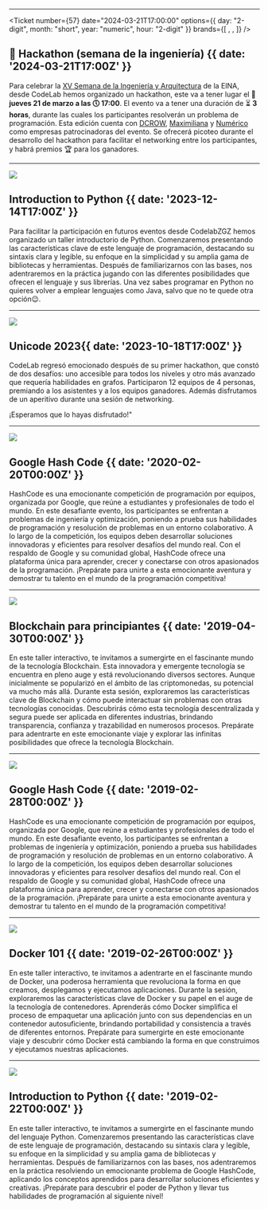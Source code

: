 
---

<Ticket
  number={57}
  date="2024-03-21T17:00:00"
  options={{ day: "2-digit", month: "short", year: "numeric", hour: "2-digit" }}
  brands={[
    <Dcrow className="h-full w-auto" />,
    <Maximiliana className="h-full w-auto" />,
    <Numerico className="h-full w-auto" />
  ]}
/>

## 🍗 Hackathon (semana de la ingeniería) {{ date: '2024-03-21T17:00Z' }}

Para celebrar la [XV Semana de la Ingeniería y Arquitectura](https://eina.unizar.es/noticia/xv-semana-de-la-ingenieria-y-arquitectura) de la EINA, desde CodeLab hemos organizado un hackathon, este va a tener lugar el 📅 **jueves 21 de marzo a las 🕔 17:00**. El evento va a tener una duración de ⏳ **3 horas**, durante las cuales los participantes resolverán un problema de programación. Esta edición cuenta con [DCROW](https://dcrow.tech/), [Maximiliana](https://maximiliana.es/) y [Numérico](https://www.numericco.com/) como empresas patrocinadoras del evento. Se ofrecerá picoteo durante el desarrollo del hackathon para facilitar el networking entre los participantes, y habrá premios 🏆 para los ganadores.

---

![](@/images/python101.png)

## Introduction to Python {{ date: '2023-12-14T17:00Z' }}

Para facilitar la participación en futuros eventos desde CodelabZGZ hemos organizado un taller introductorio de Python. Comenzaremos presentando las características clave de este lenguaje de programación, destacando su sintaxis clara y legible, su enfoque en la simplicidad y su amplia gama de bibliotecas y herramientas. Después de familiarizarnos con las bases, nos adentraremos en la práctica jugando con las diferentes posibilidades que ofrecen el lenguaje y sus librerías. Una vez sabes programar en Python no quieres volver a emplear lenguajes como Java, salvo que no te quede otra opción😉.

<Src text="Ejercicios" link="https://github.com/CodeLabZGZ/python101" />

---

![](@/images/codelab.png)

## Unicode 2023{{ date: '2023-10-18T17:00Z' }}

CodeLab regresó emocionado después de su primer hackathon, que constó de dos desafíos: uno accesible para todos los niveles y otro más avanzado que requería habilidades en grafos. Participaron 12 equipos de 4 personas, premiando a los asistentes y a los equipos ganadores.
Además disfrutamos de un aperitivo durante una sesión de networking.

¡Esperamos que lo hayas disfrutado!"

---

![](@/images/hashcode-1.jpg)

## Google Hash Code {{ date: '2020-02-20T00:00Z' }}

HashCode es una emocionante competición de programación por equipos, organizada por Google, que reúne a estudiantes y profesionales de todo el mundo. En este desafiante evento, los participantes se enfrentan a problemas de ingeniería y optimización, poniendo a prueba sus habilidades de programación y resolución de problemas en un entorno colaborativo. A lo largo de la competición, los equipos deben desarrollar soluciones innovadoras y eficientes para resolver desafíos del mundo real. Con el respaldo de Google y su comunidad global, HashCode ofrece una plataforma única para aprender, crecer y conectarse con otros apasionados de la programación. ¡Prepárate para unirte a esta emocionante aventura y demostrar tu talento en el mundo de la programación competitiva!

---

![](@/images/blockchain.jpg)

## Blockchain para principiantes {{ date: '2019-04-30T00:00Z' }}

En este taller interactivo, te invitamos a sumergirte en el fascinante mundo de la tecnología Blockchain. Esta innovadora y emergente tecnología se encuentra en pleno auge y está revolucionando diversos sectores. Aunque inicialmente se popularizó en el ámbito de las criptomonedas, su potencial va mucho más allá. Durante esta sesión, exploraremos las características clave de Blockchain y cómo puede interactuar sin problemas con otras tecnologías conocidas. Descubrirás cómo esta tecnología descentralizada y segura puede ser aplicada en diferentes industrias, brindando transparencia, confianza y trazabilidad en numerosos procesos. Prepárate para adentrarte en este emocionante viaje y explorar las infinitas posibilidades que ofrece la tecnología Blockchain.

---

![](@/images/hashcode-2.jpg)

## Google Hash Code {{ date: '2019-02-28T00:00Z' }}

HashCode es una emocionante competición de programación por equipos, organizada por Google, que reúne a estudiantes y profesionales de todo el mundo. En este desafiante evento, los participantes se enfrentan a problemas de ingeniería y optimización, poniendo a prueba sus habilidades de programación y resolución de problemas en un entorno colaborativo. A lo largo de la competición, los equipos deben desarrollar soluciones innovadoras y eficientes para resolver desafíos del mundo real. Con el respaldo de Google y su comunidad global, HashCode ofrece una plataforma única para aprender, crecer y conectarse con otros apasionados de la programación. ¡Prepárate para unirte a esta emocionante aventura y demostrar tu talento en el mundo de la programación competitiva!

---

![](@/images/docker.png)

## Docker 101 {{ date: '2019-02-26T00:00Z' }}

En este taller interactivo, te invitamos a adentrarte en el fascinante mundo de Docker, una poderosa herramienta que revoluciona la forma en que creamos, desplegamos y ejecutamos aplicaciones. Durante la sesión, exploraremos las características clave de Docker y su papel en el auge de la tecnología de contenedores. Aprenderás cómo Docker simplifica el proceso de empaquetar una aplicación junto con sus dependencias en un contenedor autosuficiente, brindando portabilidad y consistencia a través de diferentes entornos. Prepárate para sumergirte en este emocionante viaje y descubrir cómo Docker está cambiando la forma en que construimos y ejecutamos nuestras aplicaciones.

---

![](@/images/python.jpg)

## Introduction to Python {{ date: '2019-02-22T00:00Z' }}

En este taller interactivo, te invitamos a sumergirte en el fascinante mundo del lenguaje Python. Comenzaremos presentando las características clave de este lenguaje de programación, destacando su sintaxis clara y legible, su enfoque en la simplicidad y su amplia gama de bibliotecas y herramientas. Después de familiarizarnos con las bases, nos adentraremos en la práctica resolviendo un emocionante problema de Google HashCode, aplicando los conceptos aprendidos para desarrollar soluciones eficientes y creativas. ¡Prepárate para descubrir el poder de Python y llevar tus habilidades de programación al siguiente nivel!
